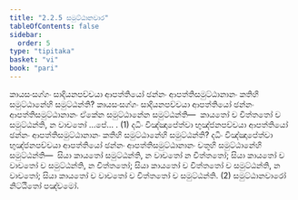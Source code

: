 ```yaml
---
title: "2.2.5 සමුට්ඨානවාර"
tableOfContents: false
sidebar:
  order: 5
type: "tipitaka"
basket: "vi"
book: "pari"
---
```



<DynamicBreadcrumb />

<Division number="253" book="pari">

<Paragraph number="1061" book="pari">
කායසංසග්ගං සාදියනපච්චයා ආපත්තියෝ ඡන්නං ආපත්තිසමුට්ඨානානං කතිහි සමුට්ඨානේහි සමුට්ඨන්ති? කායසංසග්ගං සාදියනපච්චයා ආපත්තියෝ ඡන්නං ආපත්තිසමුට්ඨානානං ඒකේන සමුට්ඨානේන සමුට්ඨන්ති—  කායතෝ ච චිත්තතෝ ච සමුට්ඨන්ති, න වාචතෝ …පේ… . (1)
</Paragraph>

<Paragraph number="1062" book="pari">
දධිං විඤ්ඤාපේත්වා භුඤ්ජනපච්චයා ආපත්තියෝ ඡන්නං ආපත්තිසමුට්ඨානානං කතිහි සමුට්ඨානේහි සමුට්ඨන්ති? දධිං විඤ්ඤාපේත්වා භුඤ්ජනපච්චයා ආපත්තියෝ ඡන්නං ආපත්තිසමුට්ඨානානං චතූහි සමුට්ඨානේහි සමුට්ඨන්ති—  සියා කායතෝ සමුට්ඨන්ති, න වාචතෝ න චිත්තතෝ; සියා කායතෝ ච වාචතෝ ච සමුට්ඨන්ති, න චිත්තතෝ; සියා කායතෝ ච චිත්තතෝ ච සමුට්ඨන්ති, න වාචතෝ; සියා කායතෝ ච වාචතෝ ච චිත්තතෝ ච සමුට්ඨන්ති. (2)

</Paragraph>
</Division>

<Paragraph number="1063" type="center" book="pari">
සමුට්ඨානවාරෝ නිට්ඨිතෝ පඤ්චමෝ.
</Paragraph>